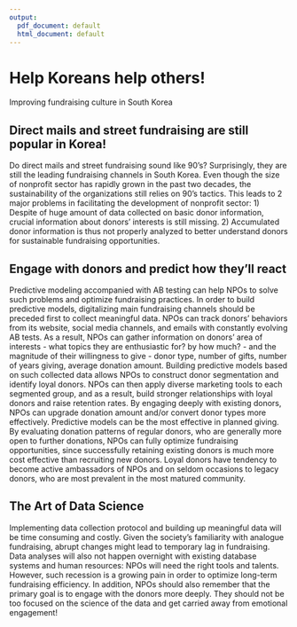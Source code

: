 ```yaml
---
output:
  pdf_document: default
  html_document: default
---
```

# Help Koreans help others!

Improving fundraising culture in South Korea


## Direct mails and street fundraising are still popular in Korea!

Do direct mails and street fundraising sound like 90's? Surprisingly, they are still the leading fundraising channels in South Korea. Even though the size of nonprofit sector has rapidly grown in the past two decades, the sustainability of the organizations still relies on 90's tactics. This leads to 2 major problems in facilitating the development of nonprofit sector: 1) Despite of huge amount of data collected on basic donor information, crucial information about donors' interests is still missing. 2) Accumulated donor information is thus not properly analyzed to better understand donors for sustainable fundraising opportunities. 


## Engage with donors and predict how they'll react

Predictive modeling accompanied with AB testing can help NPOs to solve such problems and optimize fundraising practices.
In order to build predictive models, digitalizing main fundraising channels should be preceded first to collect meaningful data. NPOs can track donors' behaviors from its website, social media channels, and emails with constantly evolving AB tests. As a result, NPOs can gather information on donors' area of interests - what topics they are enthusiastic for? by how much? - and the magnitude of their willingness to give - donor type, number of gifts, number of years giving, average donation amount.
Building predictive models based on such collected data allows NPOs to construct donor segmentation and identify loyal donors. NPOs can then apply diverse marketing tools to each segmented group, and as a result, build stronger relationships with loyal donors and raise retention rates. By engaging deeply with existing donors, NPOs can upgrade donation amount and/or convert donor types more effectively.
Predictive models can be the most effective in planned giving. By evaluating donation patterns of regular donors, who are generally more open to further donations, NPOs can fully optimize fundraising opportunities, since successfully retaining existing donors is much more cost effective than recruiting new donors. Loyal donors have tendency to become active ambassadors of NPOs and on seldom occasions to legacy donors, who are most prevalent in the most matured community.


## The Art of Data Science

Implementing data collection protocol and building up meaningful data will be time consuming and costly. Given the society's familiarity with analogue fundraising, abrupt changes might lead to temporary lag in fundraising. Data analyses will also not happen overnight with existing database systems and human resources: NPOs will need the right tools and talents. However, such recession is a growing pain in order to optimize long-term fundraising efficiency.
In addition, NPOs should also remember that the primary goal is to engage with the donors more deeply. They should not be too focused on the science of the data and get carried away from emotional engagement!